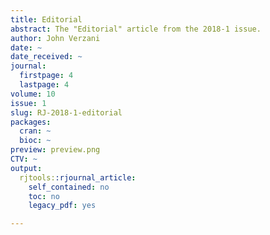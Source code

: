 ```yaml
---
title: Editorial
abstract: The "Editorial" article from the 2018-1 issue.
author: John Verzani
date: ~
date_received: ~
journal:
  firstpage: 4
  lastpage: 4
volume: 10
issue: 1
slug: RJ-2018-1-editorial
packages:
  cran: ~
  bioc: ~
preview: preview.png
CTV: ~
output:
  rjtools::rjournal_article:
    self_contained: no
    toc: no
    legacy_pdf: yes

---
```

